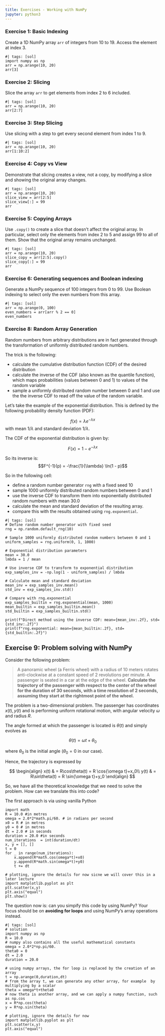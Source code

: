 ```yaml
---
title: Exercises - Working with NumPy
jupyter: python3
---
```




### Exercise 1: Basic Indexing
Create a 1D NumPy array `arr` of integers from 10 to 19. Access the element at index 3.

```pyodide
#| tags: [sol]
import numpy as np
arr = np.arange(10, 20)
arr[3]
```

### Exercise 2: Slicing
Slice the array `arr` to get elements from index 2 to 6 included.

```pyodide
#| tags: [sol]
arr = np.arange(10, 20)
arr[2:7]
```

### Exercise 3: Step Slicing
Use slicing with a step to get every second element from index 1 to 9.

```pyodide
#| tags: [sol]
arr = np.arange(10, 20)
arr[1:10:2]
```

### Exercise 4: Copy vs View
Demonstrate that slicing creates a view, not a copy, by modifying a slice and showing the original array changes.

```pyodide
#| tags: [sol]
arr = np.arange(10, 20)
slice_view = arr[2:5]
slice_view[:] = 99
arr
```

### Exercise 5: Copying Arrays
Use `.copy()` to create a slice that doesn't affect the original array. In particular, select only the elements from index 2 to 5 and assign 99 to all of them. Show that the original array remains unchanged.

```pyodide
#| tags: [sol]
arr = np.arange(10, 20)
slice_copy = arr[2:5].copy()
slice_copy[:] = 99
arr
```

### Exercise 6: Generating sequences and Boolean indexing

Generate a NumPy sequence of 100 integers from 0 to 99. Use Boolean indexing to select only the even numbers from this array.

```pyodide
#| tags: [sol]
arr = np.arange(0, 100)
even_numbers = arr[arr % 2 == 0]
even_numbers
```

### Exercise 8: Random Array Generation

Random numbers from arbitrary distributions are in fact generated through the transformation of uniformly distributed random numbers.

The trick is the following:

- calculate the cumulative distribution function (CDF) of the desired distribution
- calculate the inverse of the CDF (also known as the quantile function), which maps probabilities (values between 0 and 1) to values of the random variable
- sample a uniformly distributed random number between 0 and 1 and use the the inverse CDF to read off the value of the random variable.


Let's take the example of the exponential distribution. This is defined by the following probability density function (PDF):

$$
f(x) = \lambda e^{-\lambda x}
$$
with mean $1/\lambda$ and standard deviation $1/\lambda$. 

The CDF of the exponential distribution is given by:

$$F(x) = 1 - e^{-\lambda x}
$$

So its inverse is:
$$F^{-1}(p) = -\frac{1}{\lambda} \ln(1 - p)$$

So in the following cell:

- define a random number generator `rng` with a fixed seed 10
- sample 1000 uniformly distributed random numbers between 0 and 1
- use the inverse CDF to transform them into exponentially distributed random numbers with mean  30.0
- calculate the mean and standard deviation of the resulting array.
- compare this with the results obtained using `rng.exponential`.

```pyodide
#| tags: [sol]
# Define random number generator with fixed seed
rng = np.random.default_rng(10)

# Sample 1000 uniformly distributed random numbers between 0 and 1
uniform_samples = rng.uniform(0, 1, 1000)

# Exponential distribution parameters
mean = 30.0
lmbda = 1 / mean

# Use inverse CDF to transform to exponential distribution
exp_samples_inv = -np.log(1 - uniform_samples) / lmbda

# Calculate mean and standard deviation
mean_inv = exp_samples_inv.mean()
std_inv = exp_samples_inv.std()

# Compare with rng.exponential
exp_samples_builtin = rng.exponential(mean, 1000)
mean_builtin = exp_samples_builtin.mean()
std_builtin = exp_samples_builtin.std()

print(f"Direct method using the inverse CDF: mean={mean_inv:.2f}, std={std_inv:.2f}")
print(f"rng.exponential: mean={mean_builtin:.2f}, std={std_builtin:.2f}")
```

## Exercise 9: Problem solving with NumPy

Consider the following problem:

> A panoramic wheel (a Ferris wheel) with a radius of 10 meters rotates anti-clockwise at a constant speed of 2 revolutions per minute. A passenger is seated in a car at the edge of the wheel. **Calculate the trajectory of the passenger with respect to the center of the wheel for the duration of 30 seconds, with a time resolution of 2 seconds, assuming they start at the rightmost point of the wheel.**

The problem is a two-dimensional problem. The passenger has coordinates $x(t), y(t)$ and is performing uniform rotational motion, with angular velocity $\omega$ and radius $R$. 

The angle formed at which the passenger is located is $\theta(t)$ and simply evolves as 

$$\theta(t) = \omega t +\theta_0$$

where $\theta_0$ is the initial angle ($\theta_0=0$ in our case).


Hence, the trajectory is expressed by 

$$
\begin{align}
x(t) & = R\cos\theta(t) = R \cos{\omega t}+x_0\\
y(t) & = R\sin\theta(t)  = R \sin{\omega t}+y_0
\end{align}
$$


So, we have all the theoretical knowledge that we need to solve the problem. How can we translate this into code?

The first approach is via using vanilla Python

```pyodide
import math
R = 10.0 #in metres
omega = 2.0*2*math.pi/60. # in radians per second
x0 = R # in metres
y0 = 0 # in metres
dt = 2.0 # in seconds
duration = 20.0 #in seconds
num_iterations  = int(duration/dt)
x, y = [], []
t = 0
for _ in range(num_iterations):
    x.append(R*math.cos(omega*t)+x0)
    y.append(R*math.sin(omega*t)+y0)
    t += dt 

# plotting, ignore the details for now sicne we will cover this in a later lecture
import matplotlib.pyplot as plt
plt.scatter(x,y)
plt.axis("equal")
plt.show()
```

The question now is: can you simpify this code by using NumPy? Your focus should be on **avoiding for loops** and using NumPy's array operations instead.

```pyodide
#| tags: [sol]
# solution
import numpy as np
R = 10.0
# numpy also contains all the useful mathematical constants
omega = 2.0*2*np.pi/60.
theta0 = 0
dt = 2.0
duration = 20.0

# using numpy arrays, the for loop is replaced by the creation of an array
t = np.arange(0,duration,dt) 
# from the array t, we can generate any other array, for example  by multiplying by a scalar
theta = omega*t+theta0
# now theta is another array, and we can apply a numpy function, such as np.cos
x = R*np.cos(theta)
y = R*np.sin(theta)

# plotting, ignore the details for now
import matplotlib.pyplot as plt
plt.scatter(x,y)
plt.axis("equal")
```


